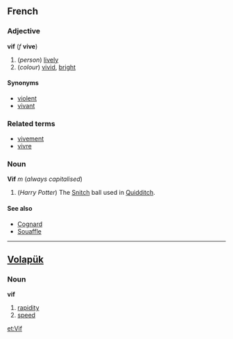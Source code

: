 ==French==
===Adjective===
'''vif''' (''f'' '''vive''')

#(''person'') [[lively]]
#(''colour'') [[vivid]], [[bright]]

====Synonyms====
*[[violent]]
*[[vivant]]

===Related terms===
*[[vivement]]
*[[vivre]]

===Noun===
'''Vif''' ''m'' (''always capitalised'')

# (''Harry Potter'') The [[Snitch]] ball used in [[Quidditch]].

====See also====
*[[Cognard]]
*[[Souaffle]]

----

==[[Volapük]]== 
===Noun===
'''vif'''

# [[rapidity]] 
# [[speed]]

[[et:Vif]]